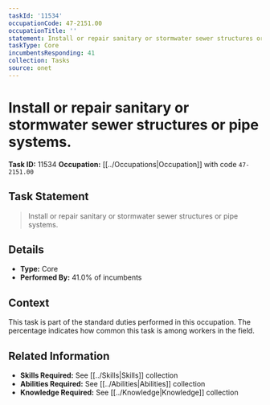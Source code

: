 ```yaml
---
taskId: '11534'
occupationCode: 47-2151.00
occupationTitle: ''
statement: Install or repair sanitary or stormwater sewer structures or pipe systems.
taskType: Core
incumbentsResponding: 41
collection: Tasks
source: onet
---
```

# Install or repair sanitary or stormwater sewer structures or pipe systems.

**Task ID:** 11534
**Occupation:** [[../Occupations|Occupation]] with code `47-2151.00`

## Task Statement

> Install or repair sanitary or stormwater sewer structures or pipe systems.

## Details

- **Type:** Core
- **Performed By:** 41.0% of incumbents

## Context

This task is part of the standard duties performed in this occupation. The percentage indicates how common this task is among workers in the field.

## Related Information

- **Skills Required:** See [[../Skills|Skills]] collection
- **Abilities Required:** See [[../Abilities|Abilities]] collection
- **Knowledge Required:** See [[../Knowledge|Knowledge]] collection
